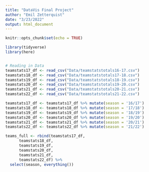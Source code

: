 ```yaml
---
title: "DataVis Final Project"
author: "Emil Zetterquist"
date: "3/23/2022"
output: html_document
---
```


```r
knitr::opts_chunk$set(echo = TRUE)
```

```r
library(tidyverse)
library(here)


# Reading in Data
teamstats17_df <- read_csv("Data/teamstatstotals16-17.csv")
teamstats18_df <- read_csv("Data/teamstatstotals17-18.csv")
teamstats19_df <- read_csv("Data/teamstatstotals18-19.csv")
teamstats20_df <- read_csv("Data/teamstatstotals19-20.csv")
teamstats21_df <- read_csv("Data/teamstatstotals20-21.csv")
teamstats22_df <- read_csv("Data/teamstatstotals21-22.csv")

teamstats17_df <- teamstats17_df %>% mutate(season = '16/17')
teamstats18_df <- teamstats18_df %>% mutate(season = '17/18') 
teamstats19_df <- teamstats19_df %>% mutate(season = '18/19')
teamstats20_df <- teamstats20_df %>% mutate(season = '19/20')
teamstats21_df <- teamstats21_df %>% mutate(season = '20/21')
teamstats22_df <- teamstats22_df %>% mutate(season = '21/22')

teams_full <- rbind(teamstats17_df,
      teamstats18_df,
      teamstats19_df,
      teamstats20_df, 
      teamstats21_df,
      teamstats22_df) %>%
  select(season, everything())
```

```r

```



